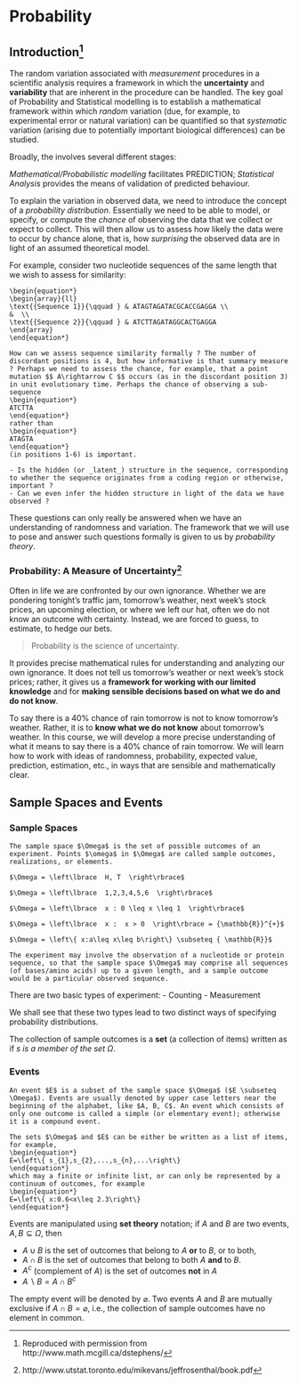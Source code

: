 # Probability

## Introduction[^1]

The random variation associated with _measurement_ procedures in a scientific analysis requires a framework in which the **uncertainty** and **variability** that are inherent in the procedure can be handled. The key goal of Probability and Statistical modelling is to establish a mathematical framework within which _random_ variation (due, for example, to experimental error or natural variation) can be quantified so that
_systematic_ variation (arising due to potentially important biological differences) can be studied.  

[^1]: Reproduced with permission from http://www.math.mcgill.ca/dstephens/


Broadly, the \textit{Scientific Process} involves several different stages:  

\begin{equation*}
\begin{array}{cl}
\text{{THEORETICAL MODELLING}} & \rightarrow \text{{MATHEMATICAL/PROBABILISTIC MODELLING}} \\
\downarrow &  \\
\text{{PREDICTION}} &  \\
\downarrow &  \\
\text{{EXPERIMENTATION/OBSERVATION}} &  \\
\downarrow &  \\
\text{{VALIDATION}} &
\end{array}
\end{equation*}  


_Mathematical/Probabilistic_ _modelling_ facilitates PREDICTION; _Statistical Analysis_ provides the means of validation
of predicted behaviour.  

To explain the variation in observed data, we need to introduce the concept of a _probability distribution_. Essentially we need
to be able to model, or specify, or compute the _chance_ of observing the data that we collect or expect to collect. This will then allow us to assess how likely the data were to occur by chance alone, that is, how _surprising_ the observed data are in light of an assumed theoretical model.

For example, consider two nucleotide sequences of the same length that we wish to assess for similarity:

```example
\begin{equation*}
\begin{array}{ll}
\text{{Sequence 1}}{\qquad } & ATAGTAGATACGCACCGAGGA \\
&  \\
\text{{Sequence 2}}{\qquad } & ATCTTAGATAGGCACTGAGGA
\end{array}
\end{equation*}

How can we assess sequence similarity formally ? The number of discordant positions is 4, but how informative is that summary measure ? Perhaps we need to assess the chance, for example, that a point mutation $$ A\rightarrow C $$ occurs (as in the discordant position 3) in unit evolutionary time. Perhaps the chance of observing a sub-sequence
\begin{equation*}
ATCTTA
\end{equation*}
rather than
\begin{equation*}
ATAGTA
\end{equation*}
(in positions 1-6) is important. 

- Is the hidden (or _latent_) structure in the sequence, corresponding to whether the sequence originates from a coding region or otherwise, important ? 
- Can we even infer the hidden structure in light of the data we have observed ?  

```

These questions can only really be answered when we have an understanding of randomness and variation. The framework that we will use to pose and answer such questions formally is given to us by _probability theory_.  


### Probability: A Measure of Uncertainty[^2]

Often in life we are confronted by our own ignorance. Whether we are pondering tonight's traffic jam, tomorrow's weather, next week's stock prices, an upcoming election, or where we left our hat, often we do not know an outcome with certainty. Instead, we are forced to guess, to estimate, to hedge our bets. 

> Probability is the science of uncertainty. 

It provides precise mathematical rules for understanding and analyzing our own ignorance. It does not tell us tomorrow's weather
or next week's stock prices; rather, it gives us a **framework for working with our limited knowledge** and for **making sensible decisions based on what we do and do not know**.    

To say there is a 40% chance of rain tomorrow is not to know tomorrow’s weather. Rather, it is to **know what we do not know** about tomorrow's weather.
In this course, we will develop a more precise understanding of what it means to say there is a 40% chance of rain tomorrow. We will learn how to work with ideas of randomness, probability, expected value, prediction, estimation, etc., in ways that are sensible and mathematically clear.


[^2]: http://www.utstat.toronto.edu/mikevans/jeffrosenthal/book.pdf


## Sample Spaces and Events

### Sample Spaces

```definition
The sample space $\Omega$ is the set of possible outcomes of an experiment. Points $\omega$ in $\Omega$ are called sample outcomes, realizations, or elements. 
```

```example
$\Omega = \left\lbrace  H, T  \right\rbrace$
```

```example
$\Omega = \left\lbrace  1,2,3,4,5,6  \right\rbrace$
```

```example
$\Omega = \left\lbrace  x : 0 \leq x \leq 1  \right\rbrace$
```

```example
$\Omega = \left\lbrace  x :  x > 0  \right\rbrace = {\mathbb{R}}^{+}$
```


```example
$\Omega = \left\{ x:a\leq x\leq b\right\} \subseteq { \mathbb{R}}$
```


```example
The experiment may involve the observation of a nucleotide or protein sequence, so that the sample space $\Omega$ may comprise all sequences (of bases/amino acids) up to a given length, and a sample outcome would be a particular observed sequence.
```

There are two basic types of experiment:
- Counting
- Measurement  

We shall see that these two types lead to two distinct ways of specifying probability distributions.

The collection of sample outcomes is a **set** (a collection of items) written as
\begin{equation*}
s\in \Omega
\end{equation*}
if $s$ _is a member of the set_ $\Omega$.

### Events

```definition
An event $E$ is a subset of the sample space $\Omega$ ($E \subseteq \Omega$). Events are usually denoted by upper case letters near the beginning of the alphabet, like $A, B, C$. An event which consists of only one outcome is called a simple (or elementary event); otherwise it is a compound event.
```


```block2
The sets $\Omega$ and $E$ can be either be written as a list of items, for example,
\begin{equation*}
E=\left\{ s_{1},s_{2},...,s_{n},...\right\}
\end{equation*}
which may a finite or infinite list, or can only be represented by a continuum of outcomes, for example
\begin{equation*}
E=\left\{ x:0.6<x\leq 2.3\right\}
\end{equation*}
```


Events are manipulated using **set theory** notation; if $A$ and $B$ are two events, $A, B \subseteq \Omega$, then

- $A \cup B$ is the set of outcomes that belong to $A$ **or** to $B$, or to both,
- $A \cap B$ is the set of outcomes that belong to both $A$ **and** to $B$.
- $A^c$ (complement of $A$) is the set of outcomes **not** in $A$
- $A \backslash B = A \cap B^c$ 


The empty event will be denoted by $\varnothing$. Two events $A$ and $B$ are mutually exclusive if $A \cap B = \varnothing$, i.e., the collection of sample outcomes have no element in common. 




